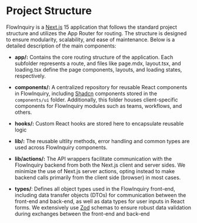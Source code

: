 # Project Structure

FlowInquiry is a [Next.js](https://nextjs.org/) 15 application that follows the standard project structure and utilizes the App Router for routing. The structure is designed to ensure modularity, scalability, and ease of maintenance. Below is a detailed description of the main components:

- **app/:**
  Contains the core routing structure of the application. Each subfolder represents a route, and files like page.mdx, layout.tsx, and loading.tsx define the page components, layouts, and loading states, respectively.

- **components/:**
  A centralized repository for reusable React components in FlowInquiry, including [Shadcn](https://ui.shadcn.com/) components stored in the `components/ui` folder. Additionally, this folder houses client-specific components for FlowInquiry modules such as teams, workflows, and others.

- **hooks/:**
  Custom React hooks are stored here to encapsulate reusable logic

- **lib/:**
  The reusable ultlity methods, error handling and common types are used across FlowInquiry components.

- **lib/actions/:**
  The API wrappers facilitate communication with the FlowInquiry backend from both the Next.js client and server sides. We minimize the use of Next.js server actions, opting instead to make backend calls primarily from the client side (browser) in most cases.

- **types/**:
  Defines all object types used in the FlowInquiry front-end, including data transfer objects (DTOs) for communication between the front-end and back-end, as well as data types for user inputs in React forms.
  We extensively use [Zod](https://zod.dev/) schemas to ensure robust data validation during exchanges between the front-end and back-end
